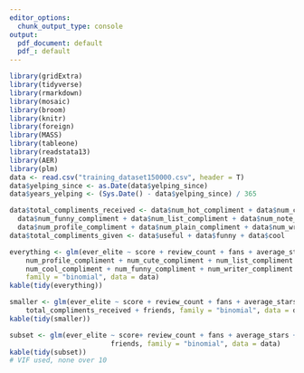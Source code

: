 ```yaml
---
editor_options:
  chunk_output_type: console
output:
  pdf_document: default
  pdf_: default
---
```



```r
library(gridExtra)
library(tidyverse)
library(rmarkdown)
library(mosaic)
library(broom)
library(knitr)
library(foreign)
library(MASS)
library(tableone)
library(readstata13)
library(AER)
library(plm)
data <- read.csv("training_dataset150000.csv", header = T)
data$yelping_since <- as.Date(data$yelping_since)
data$years_yelping <- (Sys.Date() - data$yelping_since) / 365

data$total_compliments_received <- data$num_hot_compliment + data$num_cool_compliment + data$num_cute_compliment + 
  data$num_funny_compliment + data$num_list_compliment + data$num_note_compliment + data$num_photos_compliment + 
  data$num_profile_compliment + data$num_plain_compliment + data$num_writer_compliment + data$num_more_compliment
data$total_compliments_given <- data$useful + data$funny + data$cool

everything <- glm(ever_elite ~ score + review_count + fans + average_stars + years_yelping + num_hot_compliment + num_more_compliment + 
    num_profile_compliment + num_cute_compliment + num_list_compliment + num_note_compliment + num_plain_compliment + 
    num_cool_compliment + num_funny_compliment + num_writer_compliment + num_photos_compliment + funny + useful + cool + friends,
    family = "binomial", data = data)
kable(tidy(everything))

smaller <- glm(ever_elite ~ score + review_count + fans + average_stars + years_yelping + total_compliments_given +
    total_compliments_received + friends, family = "binomial", data = data)
kable(tidy(smaller))

subset <- glm(ever_elite ~ score+ review_count + fans + average_stars + years_yelping + total_compliments_given +
                         friends, family = "binomial", data = data)
kable(tidy(subset))
# VIF used, none over 10 
```

